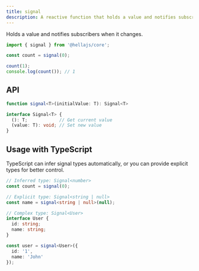 ```yaml
---
title: signal
description: A reactive function that holds a value and notifies subscribers when it changes.
---
```


Holds a value and notifies subscribers when it changes.

```typescript
import { signal } from '@hellajs/core';

const count = signal(0);

count(1);
console.log(count()); // 1
```

## API

```typescript
function signal<T>(initialValue: T): Signal<T>

interface Signal<T> {
  (): T;            // Get current value
  (value: T): void; // Set new value
}
```

## Usage with TypeScript

TypeScript can infer signal types automatically, or you can provide explicit types for better control.

```typescript
// Inferred type: Signal<number>
const count = signal(0);

// Explicit type: Signal<string | null>
const name = signal<string | null>(null);

// Complex type: Signal<User>
interface User {
  id: string;
  name: string;
}

const user = signal<User>({
  id: '1',
  name: 'John'
});
```

